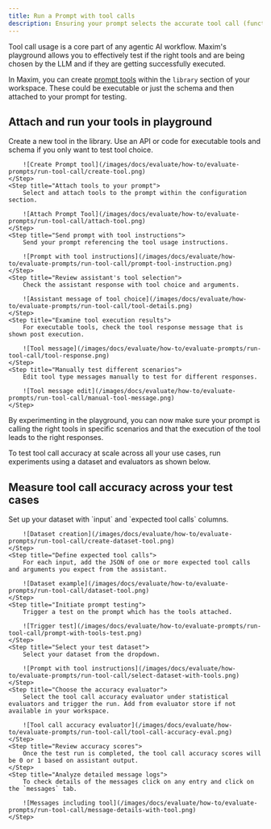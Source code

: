 ```yaml
---
title: Run a Prompt with tool calls
description: Ensuring your prompt selects the accurate tool call (function) is crucial for building reliable and efficient AI workflows. Maxim's playground allows you to attach your tools (API, code or schema) and measure tool call accuracy for agentic systems.
---
```




<MaximPlayer url="https://www.youtube.com/embed/LGItsF0y5qk" />

Tool call usage is a core part of any agentic AI workflow. Maxim's playground allows you to effectively test if the right tools and are being chosen by the LLM and if they are getting successfully executed. 

In Maxim, you can create [prompt tools](/library/how-to/prompt-tools/create-a-code-tool) within the `library` section of your workspace. These could be executable or just the schema and then attached to your prompt for testing.

## Attach and run your tools in playground

<Steps>
	<Step title="Create a new tool">
		Create a new tool in the library. Use an API or code for executable tools and schema if you only want to test tool choice.

        ![Create Prompt tool](/images/docs/evaluate/how-to/evaluate-prompts/run-tool-call/create-tool.png)
	</Step>
	<Step title="Attach tools to your prompt">
		Select and attach tools to the prompt within the configuration section.

        ![Attach Prompt Tool](/images/docs/evaluate/how-to/evaluate-prompts/run-tool-call/attach-tool.png)
	</Step>
	<Step title="Send prompt with tool instructions">
		Send your prompt referencing the tool usage instructions.

		![Prompt with tool instructions](/images/docs/evaluate/how-to/evaluate-prompts/run-tool-call/prompt-tool-instruction.png)
	</Step>
    <Step title="Review assistant's tool selection">
        Check the assistant response with tool choice and arguments.

        ![Assistant message of tool choice](/images/docs/evaluate/how-to/evaluate-prompts/run-tool-call/tool-details.png)
    </Step>
    <Step title="Examine tool execution results">
        For executable tools, check the tool response message that is shown post execution.

        ![Tool message](/images/docs/evaluate/how-to/evaluate-prompts/run-tool-call/tool-response.png)
    </Step>
    <Step title="Manually test different scenarios">
        Edit tool type messages manually to test for different responses.

        ![Tool message edit](/images/docs/evaluate/how-to/evaluate-prompts/run-tool-call/manual-tool-message.png)
    </Step>
</Steps>

By experimenting in the playground, you can now make sure your prompt is calling the right tools in specific scenarios and that the execution of the tool leads to the right responses. 

To test tool call accuracy at scale across all your use cases, run experiments using a dataset and evaluators as shown below.

## Measure tool call accuracy across your test cases

<Steps>
    <Step title="Prepare your dataset">
		Set up your dataset with `input` and `expected tool calls` columns.

        ![Dataset creation](/images/docs/evaluate/how-to/evaluate-prompts/run-tool-call/create-dataset-tool.png)
	</Step>
	<Step title="Define expected tool calls">
		For each input, add the JSON of one or more expected tool calls and arguments you expect from the assistant.

        ![Dataset example](/images/docs/evaluate/how-to/evaluate-prompts/run-tool-call/dataset-tool.png)
	</Step>
	<Step title="Initiate prompt testing">
		Trigger a test on the prompt which has the tools attached.

        ![Trigger test](/images/docs/evaluate/how-to/evaluate-prompts/run-tool-call/prompt-with-tools-test.png)
	</Step>
	<Step title="Select your test dataset">
		Select your dataset from the dropdown.

		![Prompt with tool instructions](/images/docs/evaluate/how-to/evaluate-prompts/run-tool-call/select-dataset-with-tools.png)
	</Step>
    <Step title="Choose the accuracy evaluator">
        Select the tool call accuracy evaluator under statistical evaluators and trigger the run. Add from evaluator store if not available in your workspace.

        ![Tool call accuracy evaluator](/images/docs/evaluate/how-to/evaluate-prompts/run-tool-call/tool-call-accuracy-eval.png)
    </Step>
    <Step title="Review accuracy scores">
        Once the test run is completed, the tool call accuracy scores will be 0 or 1 based on assistant output.
    </Step>
    <Step title="Analyze detailed message logs">
        To check details of the messages click on any entry and click on the `messages` tab.
        
        ![Messages including tool](/images/docs/evaluate/how-to/evaluate-prompts/run-tool-call/message-details-with-tool.png)
    </Step>
</Steps>